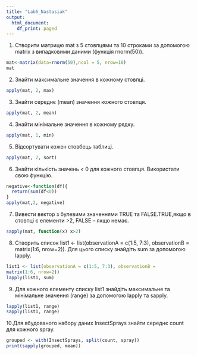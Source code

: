 ```yaml
---
title: "Lab6_Nastasiak"
output:
  html_document:
    df_print: paged
---
```

1. Створити матрицю mat з 5 стовпцями та 10 строками за допомогою
matrix з випадковими даними (функція rnorm(50)).

```r
mat<-matrix(data=rnorm(50),ncol = 5, nrow=10)
mat
```

2. Знайти максимальне значення в кожному стовпці.

```r
apply(mat, 2, max)
```


3. Знайти середнє (mean) значення кожного стовпця.

```r
apply(mat, 2, mean)
```

4. Знайти мінімальне значення в кожному рядку.
```r
apply(mat, 1, min)
```

5. Відсортувати кожен стовбець таблиці.

```r
apply(mat, 2, sort)
```

6. Знайти кількість значень < 0 для кожного стовпця. Використати свою
функцію.

```r
negative<-function(df){
  return(sum(df<0))
}
apply(mat,2, negative)
```

7. Вивести вектор з булевими значеннями TRUE та FALSE.TRUE,якщо в
стовпці є елементи >2, FALSE – якщо немає.
```r
sapply(mat, function(x) x>2)
```

8. Створить список list1 <- list(observationA = c(1:5, 7:3), observationB =
matrix(1:6, nrow=2)). Для цього списку знайдіть sum за допомогою lapply.

```r
list1 <- list(observationA = c(1:5, 7:3), observationB =
matrix(1:6, nrow=2))
lapply(list1, sum)
```

9. Для кожного елементу списку list1 знайдіть максимальне та мінімальне
значення (range) за допомогою lapply та sapply.

```r
lapply(list1, range)
sapply(list1, range)
```

10.Для вбудованого набору даних InsectSprays знайти середнє count для кожного spray.

```r
grouped <- with(InsectSprays, split(count, spray))
print(sapply(grouped, mean))
```






